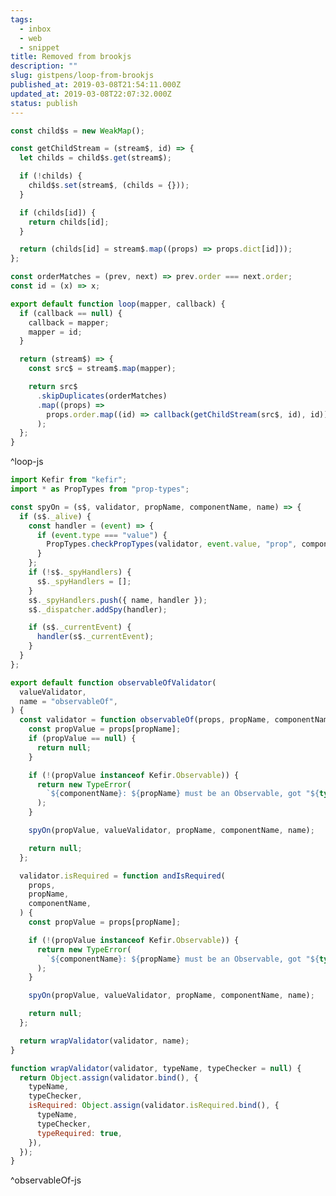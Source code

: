 ```yaml
---
tags:
  - inbox
  - web
  - snippet
title: Removed from brookjs
description: ""
slug: gistpens/loop-from-brookjs
published_at: 2019-03-08T21:54:11.000Z
updated_at: 2019-03-08T22:07:32.000Z
status: publish
---
```

```js title="loop.js"
const child$s = new WeakMap();

const getChildStream = (stream$, id) => {
  let childs = child$s.get(stream$);

  if (!childs) {
    child$s.set(stream$, (childs = {}));
  }

  if (childs[id]) {
    return childs[id];
  }

  return (childs[id] = stream$.map((props) => props.dict[id]));
};

const orderMatches = (prev, next) => prev.order === next.order;
const id = (x) => x;

export default function loop(mapper, callback) {
  if (callback == null) {
    callback = mapper;
    mapper = id;
  }

  return (stream$) => {
    const src$ = stream$.map(mapper);

    return src$
      .skipDuplicates(orderMatches)
      .map((props) =>
        props.order.map((id) => callback(getChildStream(src$, id), id)),
      );
  };
}
```

^loop-js

```js title="observableOf.js"
import Kefir from "kefir";
import * as PropTypes from "prop-types";

const spyOn = (s$, validator, propName, componentName, name) => {
  if (s$._alive) {
    const handler = (event) => {
      if (event.type === "value") {
        PropTypes.checkPropTypes(validator, event.value, "prop", componentName);
      }
    };
    if (!s$._spyHandlers) {
      s$._spyHandlers = [];
    }
    s$._spyHandlers.push({ name, handler });
    s$._dispatcher.addSpy(handler);

    if (s$._currentEvent) {
      handler(s$._currentEvent);
    }
  }
};

export default function observableOfValidator(
  valueValidator,
  name = "observableOf",
) {
  const validator = function observableOf(props, propName, componentName) {
    const propValue = props[propName];
    if (propValue == null) {
      return null;
    }

    if (!(propValue instanceof Kefir.Observable)) {
      return new TypeError(
        `${componentName}: ${propName} must be an Observable, got "${typeof propValue}"`,
      );
    }

    spyOn(propValue, valueValidator, propName, componentName, name);

    return null;
  };

  validator.isRequired = function andIsRequired(
    props,
    propName,
    componentName,
  ) {
    const propValue = props[propName];

    if (!(propValue instanceof Kefir.Observable)) {
      return new TypeError(
        `${componentName}: ${propName} must be an Observable, got "${typeof propValue}"`,
      );
    }

    spyOn(propValue, valueValidator, propName, componentName, name);

    return null;
  };

  return wrapValidator(validator, name);
}

function wrapValidator(validator, typeName, typeChecker = null) {
  return Object.assign(validator.bind(), {
    typeName,
    typeChecker,
    isRequired: Object.assign(validator.isRequired.bind(), {
      typeName,
      typeChecker,
      typeRequired: true,
    }),
  });
}
```

^observableOf-js
